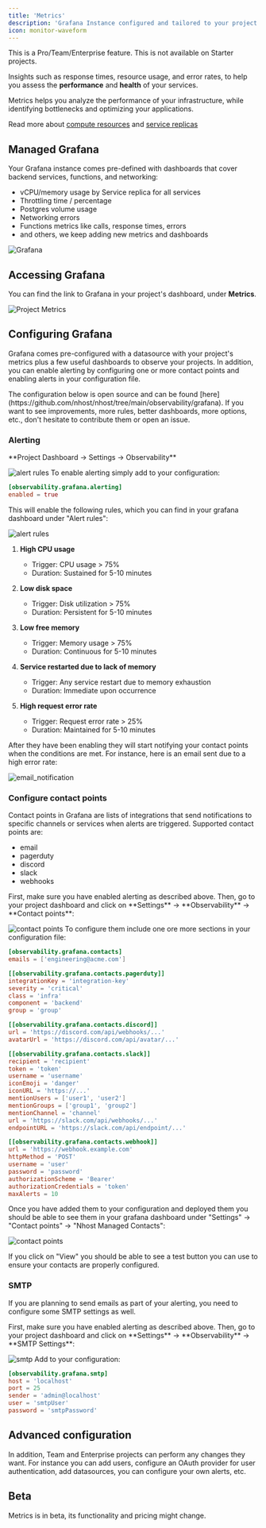 ```yaml
---
title: 'Metrics'
description: 'Grafana Instance configured and tailored to your project'
icon: monitor-waveform
---
```


<Info>
This is a Pro/Team/Enterprise feature. This is not available on Starter projects.
</Info>

Insights such as response times, resource usage, and error rates, to help you assess the **performance** and **health** of your services.

Metrics helps you analyze the performance of your infrastructure, while identifying bottlenecks and optimizing your applications.

<Tip>Read more about [compute resources](/platform/cloud/compute-resources) and [service replicas](/platform/cloud/service-replicas)</Tip>

## Managed Grafana

Your Grafana instance comes pre-defined with dashboards that cover backend services, functions, and networking:

- vCPU/memory usage by Service replica for all services
- Throttling time / percentage
- Postgres volume usage
- Networking errors
- Functions metrics like calls, response times, errors
- and others, we keep adding new metrics and dashboards

![Grafana](/images/platform/metrics/grafana.png)

## Accessing Grafana

You can find the link to Grafana in your project's dashboard, under **Metrics**.

![Project Metrics](/images/platform/metrics/nhost-dashboard-metrics.png)

## Configuring Grafana

Grafana comes pre-configured with a datasource with your project's metrics plus a few useful dashboards to observe your projects. In addition, you can enable alerting by configuring one or more contact points and enabling alerts in your configuration file.

<Info>
The configuration below is open source and can be found [here](https://github.com/nhost/nhost/tree/main/observability/grafana). If you want to see improvements, more rules, better dashboards, more options, etc., don't hesitate to contribute them or open an issue.
</Info>

### Alerting

<Tabs>
<Tab title="Dashboard">
**Project Dashboard -> Settings -> Observability**

![alert rules](/images/platform/metrics/alerting_dashboard.png)
</Tab>
<Tab title="Config">
To enable alerting simply add to your configuration:

```toml
[observability.grafana.alerting]
enabled = true
```
</Tab>
</Tabs>

This will enable the following rules, which you can find in your grafana dashboard under "Alert rules":

![alert rules](/images/platform/metrics/alert_rules.png)

1. **High CPU usage**
   - Trigger: CPU usage > 75%
   - Duration: Sustained for 5-10 minutes

2. **Low disk space**
   - Trigger: Disk utilization > 75%
   - Duration: Persistent for 5-10 minutes

3. **Low free memory**
   - Trigger: Memory usage > 75%
   - Duration: Continuous for 5-10 minutes

4. **Service restarted due to lack of memory**
   - Trigger: Any service restart due to memory exhaustion
   - Duration: Immediate upon occurrence

5. **High request error rate**
   - Trigger: Request error rate > 25%
   - Duration: Maintained for 5-10 minutes

After they have been enabling they will start notifying your contact points when the conditions are met. For instance, here is an email sent due to a high error rate:

![email_notification](/images/platform/metrics/email_notification.png)

### Configure contact points

Contact points in Grafana are lists of integrations that send notifications to specific channels or services when alerts are triggered. Supported contact points are:

- email
- pagerduty
- discord
- slack
- webhooks
<Tabs>
<Tab title="Dashboard">
First, make sure you have enabled alerting as described above. Then, go to your project dashboard and click on **Settings** -> **Observability** -> **Contact points**:

![contact points](/images/platform/metrics/contact_points_dashboard.png)
</Tab>
<Tab title="Config">
To configure them include one ore more sections in your configuration file:

```toml
[observability.grafana.contacts]
emails = ['engineering@acme.com']

[[observability.grafana.contacts.pagerduty]]
integrationKey = 'integration-key'
severity = 'critical'
class = 'infra'
component = 'backend'
group = 'group'

[[observability.grafana.contacts.discord]]
url = 'https://discord.com/api/webhooks/...'
avatarUrl = 'https://discord.com/api/avatar/...'

[[observability.grafana.contacts.slack]]
recipient = 'recipient'
token = 'token'
username = 'username'
iconEmoji = 'danger'
iconURL = 'https://...'
mentionUsers = ['user1', 'user2']
mentionGroups = ['group1', 'group2']
mentionChannel = 'channel'
url = 'https://slack.com/api/webhooks/...'
endpointURL = 'https://slack.com/api/endpoint/...'

[[observability.grafana.contacts.webhook]]
url = 'https://webhook.example.com'
httpMethod = 'POST'
username = 'user'
password = 'password'
authorizationScheme = 'Bearer'
authorizationCredentials = 'token'
maxAlerts = 10
```
</Tab>
</Tabs>

Once you have added them to your configuration and deployed them you should be able to see them in your grafana dashboard under "Settings" -> "Contact points" -> "Nhost Managed Contacts":

![contact points](/images/platform/metrics/contact_points.png)

If you click on "View" you should be able to see a test button you can use to ensure your contacts are properly configured.

### SMTP

If you are planning to send emails as part of your alerting, you need to configure some SMTP settings as well. 

<Tabs>
<Tab title="Dashboard">
First, make sure you have enabled alerting as described above. Then, go to your project dashboard and click on **Settings** -> **Observability** -> **SMTP Settings**:

![smtp](/images/platform/metrics/smtp_settings_dashboard.png)
</Tab>
<Tab title="Config">
Add to your configuration:

```toml
[observability.grafana.smtp]
host = 'localhost'
port = 25
sender = 'admin@localhost'
user = 'smtpUser'
password = 'smtpPassword'
```
</Tab>
</Tabs>

## Advanced configuration

In addition, Team and Enterprise projects can perform any changes they want. For instance you can add users, configure an OAuth provider for user authentication, add datasources, you can configure your own alerts, etc.

## Beta

Metrics is in beta, its functionality and pricing might change.
